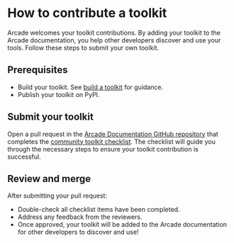 # How to contribute a toolkit

Arcade welcomes your toolkit contributions. By adding your toolkit to the Arcade documentation, you help other developers discover and use your tools. Follow these steps to submit your own toolkit.

## Prerequisites

- Build your toolkit. See [build a toolkit](/home/build-tools/create-a-toolkit) for guidance.
- Publish your toolkit on PyPI.

## Submit your toolkit
Open a pull request in the [Arcade Documentation GitHub repository](https://github.com/ArcadeAI/docs) that completes the [community toolkit checklist](https://github.com/ArcadeAI/docs/blob/main/.github/PULL_REQUEST_TEMPLATE/community_contributed_toolkit.md). The checklist will guide you through the necessary steps to ensure your toolkit contribution is successful.

## Review and merge

After submitting your pull request:
- Double-check all checklist items have been completed.
- Address any feedback from the reviewers.
- Once approved, your toolkit will be added to the Arcade documentation for other developers to discover and use!
